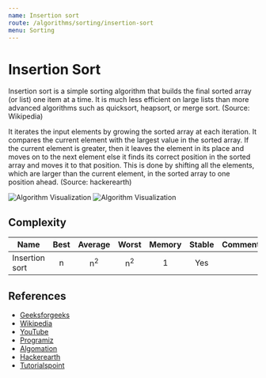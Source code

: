 ```yaml
---
name: Insertion sort
route: /algorithms/sorting/insertion-sort
menu: Sorting
---
```


# Insertion Sort

Insertion sort is a simple sorting algorithm that builds the final sorted array (or list)
one item at a time. It is much less efficient on large lists than more advanced algorithms
such as quicksort, heapsort, or merge sort. (Source: Wikipedia)

It iterates the input elements by growing the sorted array at each iteration. It compares
the current element with the largest value in the sorted array. If the current element is
greater, then it leaves the element in its place and moves on to the next element else it
finds its correct position in the sorted array and moves it to that position. This is done
by shifting all the elements, which are larger than the current element, in the sorted
array to one position ahead. (Source: hackerearth)

![Algorithm Visualization](https://upload.wikimedia.org/wikipedia/commons/4/42/Insertion_sort.gif)
![Algorithm Visualization](https://upload.wikimedia.org/wikipedia/commons/0/0f/Insertion-sort-example-300px.gif)

## Complexity

| Name           | Best |    Average    |     Worst     | Memory | Stable | Comments |
| -------------- | :--: | :-----------: | :-----------: | :----: | :----: | :------- |
| Insertion sort |  n   | n<sup>2</sup> | n<sup>2</sup> |   1    |  Yes   |          |

## References

- [Geeksforgeeks](https://www.geeksforgeeks.org/insertion-sort/)
- [Wikipedia](https://en.wikipedia.org/wiki/Insertion_sort)
- [YouTube](https://www.youtube.com/watch?time_continue=26&v=OGzPmgsI-pQ&feature=emb_title)
- [Programiz](https://www.programiz.com/dsa/insertion-sort)
- [Algomation](http://www.algomation.com/player?algorithm=58b58043905a180400745cf3)
- [Hackerearth](https://www.hackerearth.com/practice/algorithms/sorting/insertion-sort/tutorial/)
- [Tutorialspoint](https://www.tutorialspoint.com/data_structures_algorithms/insertion_sort_algorithm.htm)
